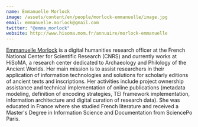 ```yaml
---
name: Emmanuelle Morlock
image: /assets/content/en/people/morlock-emmanuelle/image.jpg
email: emmanuelle.morlock@gmail.com
twitter: "@emma_morlock"
website: http://www.hisoma.mom.fr/annuaire/morlock-emmanuelle
---
```

[Emmanuelle Morlock](http://www.hisoma.mom.fr/annuaire/morlock-emmanuelle) is a digital humanities research officer at the French National Center for Scientific Research (CNRS) and currently works at HiSoMA, a research center dedicated to Archaeology and Philology of the Ancient Worlds. Her main mission is to assist researchers in their application of information technologies and solutions for scholarly editions of ancient texts and inscriptions. Her activities include project ownership assistance and technical implementation of online publications (metadata modeling, definition of encoding strategies, TEI framework implementation, information architecture and digital curation of research data). She was educated in France where she studied French literature and received a Master's Degree in Information Science and Documentation from SciencePo Paris.
